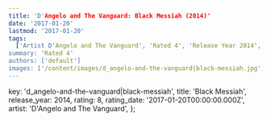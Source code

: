 ```yaml
---
title: 'D'Angelo and The Vanguard: Black Messiah (2014)'
date: '2017-01-20'
lastmod: '2017-01-20'
tags:
  ['Artist D'Angelo and The Vanguard', 'Rated 4', 'Release Year 2014', 'Release Decade 2010']
summary: 'Rated 4'
authors: ['default']
images: ['/content/images/d_angelo-and-the-vanguard|black-messiah.jpg']
---
```


  key: 'd_angelo-and-the-vanguard|black-messiah',
  title: 'Black Messiah',
  release_year: 2014,
  rating: 8,
  rating_date: '2017-01-20T00:00:00.000Z',
  artist: 'D'Angelo and The Vanguard',
};

<MusicRating data={data} />
